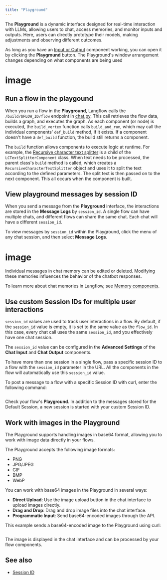 ```yaml
---
title: "Playground"
---
```


The **Playground** is a dynamic interface designed for real-time interaction with LLMs, allowing users to chat, access memories, and monitor inputs and outputs. Here, users can directly prototype their models, making adjustments and observing different outcomes.

As long as you have an [Input or Output](https://docs.langflow.org/components-io) component working, you can open it by clicking the **Playground** button. The Playground's window arrangement changes depending on what components are being used

# image

## **Run a flow in the playgound**[**​**](https://docs.langflow.org/concepts-playground#run-a-flow-in-the-playgound)

When you run a flow in the **Playground**, Langflow calls the `/build/$FLOW_ID/flow` endpoint in [chat.py](http://chat.py). This call retrieves the flow data, builds a graph, and executes the graph. As each component (or node) is executed, the `build_vertex` function calls `build_and_run`, which may call the individual components' `def_build` method, if it exists. If a component doesn't have a `def_build` function, the build still returns a component.

The `build` function allows components to execute logic at runtime. For example, the [Recursive character text splitter](https://github.com/langflow-ai/langflow/blob/main/src/backend/base/langflow/components/langchain_utilities/recursive_character.py) is a child of the `LCTextSplitterComponent` class. When text needs to be processed, the parent class's `build` method is called, which creates a `RecursiveCharacterTextSplitter` object and uses it to split the text according to the defined parameters. The split text is then passed on to the next component. This all occurs when the component is built.

## **View playground messages by session ID**[**​**](https://docs.langflow.org/concepts-playground#view-playground-messages-by-session-id)

When you send a message from the **Playground** interface, the interactions are stored in the **Message Logs** by `session_id`. A single flow can have multiple chats, and different flows can share the same chat. Each chat will have a different `session_id`.

To view messages by `session_id` within the Playground, click the menu of any chat session, and then select **Message Logs**.

# image

Individual messages in chat memory can be edited or deleted. Modifying these memories influences the behavior of the chatbot responses.

To learn more about chat memories in Langflow, see [Memory components](https://docs.langflow.org/components-memories).

## **Use custom Session IDs for multiple user interactions**[**​**](https://docs.langflow.org/concepts-playground#use-custom-session-ids-for-multiple-user-interactions)

`session_id` values are used to track user interactions in a flow. By default, if the `session_id` value is empty, it is set to the same value as the `flow_id`. In this case, every chat call uses the same `session_id`, and you effectively have one chat session.

The `session_id` value can be configured in the **Advanced Settings** of the **Chat Input** and **Chat Output** components.

To have more than one session in a single flow, pass a specific session ID to a flow with the `session_id` parameter in the URL. All the components in the flow will automatically use this `session_id` value.

To post a message to a flow with a specific Session ID with curl, enter the following command:

```
```

Check your flow's **Playground**. In addition to the messages stored for the Default Session, a new session is started with your custom Session ID.

## **Work with images in the Playground**[**​**](https://docs.langflow.org/concepts-playground#work-with-images-in-the-playground)

The Playground supports handling images in base64 format, allowing you to work with image data directly in your flows.

The Playground accepts the following image formats:

- PNG
- JPG/JPEG
- GIF
- BMP
- WebP

You can work with base64 images in the Playground in several ways:

- **Direct Upload**: Use the image upload button in the chat interface to upload images directly.
- **Drag and Drop**: Drag and drop image files into the chat interface.
- **Programmatic Input**: Send base64-encoded images through the API.

This example sends a base64-encoded image to the Playground using curl:

```
```

The image is displayed in the chat interface and can be processed by your flow components.

## **See also**[**​**](https://docs.langflow.org/concepts-playground#see-also)

- [Session ID](https://docs.langflow.org/session-id)
